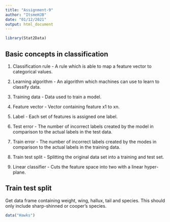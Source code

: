 ```yaml
---
title: "Assignment-9"
author: "ItsmeHJB"
date: "01/12/2021"
output: html_document
---
```


```r
library(Stat2Data)
```

## Basic concepts in classification

1. Classification rule - A rule which is able to map a feature vector to categorical values.

2. Learning algorithm - An algorithm which machines can use to learn to classify data.

3. Training data - Data used to train a model.

4. Feature vector - Vector containing feature x1 to xn.

5. Label - Each set of features is assigned one label.

6. Test error - The number of incorrect labels created by the model in comparison to the actual labels in the test data.

7. Train error - The number of incorrect labels created by the modes in comparison to the actual labels in the training data.

8. Train test split - Splitting the original data set into a training and test set.

9. Linear classifier - Cuts the feature space into two with a linear hyper-plane.

## Train test split

Get data frame containing weight, wing, hallux, tail and species. This should only include sharp-shinned or cooper's species.

```r
data("Hawks")
```


